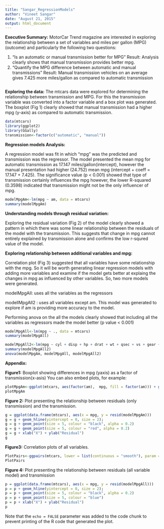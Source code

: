 ```yaml
---
title: "Sangar_RegressionModels"
author: "Vineet Sangar"
date: "August 21, 2015"
output: html_document
---
```

__Executive Summary:__
MotorCar Trend magazine are interested in exploring the relationship between a set of variables and miles per gallon (MPG) (outcome) and particularly the following two questions:

1. “Is an automatic or manual transmission better for MPG”
Result: Analysis clearly shows that manual transmission provides better mpg. 
2. "Quantify the MPG difference between automatic and manual transmissions"
Result: Manual transmission vehicles on an average gives 7.425 more miles/gallon as compared to automatic transmission

```r

```

__Exploring the data:__
The mtcars data were explored for determining the relationship between transmission and MPG. For this the transmission variable was converted into a factor variable and a box plot was generated. 
The boxplot (Fig 1) clearly showed that manual transmission had a higher mpg (y-axis) as compared to automatic transmission. 
```r
data(mtcars)
library(ggplot2)
library(GGally)
transmission<-factor(c("automatic", "manual"))

```
__Regression models Analysis:__

A regression model was fit in which "mpg" was the predicted and transmission was the regressor.
The model presented the mean mpg for automatic transmission as 17.147 miles/gallon(intercept), however the manual presentation had higher (24.752) mean mpg (intercept + coeff = 17.147 + 7.425). The significance value (p < 0.001) showed that type of transmission certainly influences the mpg however, the lower  R-squared (0.3598) indicated that transmission might not be the only influencer of mpg. 

```r
modelMpgAm<-lm(mpg ~ am, data = mtcars)
summary(modelMpgAm)

```
__Understanding models through residual variation:__

Exploring the residual variation (Fig 2) of the model clearly showed a pattern in which there was some linear relationship between the residuals of the model with the transmission.  This suggests that change in mpg cannot entirely explained by transmission alone and confirms the low r-squred value of the model.   


__Exploring relationship between additional variables and mpg:__

Correlation plot (Fig 3) suggested that all variables have some relationship with the mpg. So it will be worth generating linear regression models with adding more variables and examine if the model gets better at explaing the changes in mpg as influenced by other variables. So, two more models were generated. 

modelMpgAll: uses all the variables as the regressors

modellMpgAll2 : uses all variables except am. This model was generated to explore if am is providing more accuracy to the model.

Performing anova on the all the models clearly showed that including all the variables as regressors made the model better (p value < 0.001)


```r
modelMpgAll<-lm(mpg ~ ., data = mtcars)
summary(modelMpgAll)

modelMpgAll2<-lm(mpg ~ cyl + disp + hp + drat + wt + qsec + vs + gear + carb, data = mtcars)
summary(modelMpgAll2)
anova(modelMpgAm, modelMpgAll, modelMpgAll2)
```
__Appendix:__

__Figure1:__ Boxplot showing differences in mpg (yaxis) as a factor of transmission(x-asis)
You can also embed plots, for example:

```r
plotMpgAm<-ggplot(mtcars, aes(factor(am),  mpg, fill = factor(am))) + geom_boxplot() + geom_jitter() + theme_bw() + scale_x_discrete(labels= transmission) 
plotMpgAm
```

__Figure 2:__ Plot presenting the relationship between residuals (only transmission) and the transmission.
```r
g = ggplot(data.frame(mtcars), aes(x = mpg, y = resid(modelMpgAm)))
g = g + geom_hline(yintercept = 0, size = 2); 
g = g + geom_point(size = 5, colour = "black", alpha = 0.2)
g = g + geom_point(size = 5, colour = "red", alpha = 0.2)
g = g + xlab("X") + ylab("Residual")
g

```

__Figure3:__ Correlation plots of all variables.
```r
PlotPairs<-ggpairs(mtcars, lower = list(continuous = "smooth"), param = c(method  = "loess"))
PlotPairs
```

__Figure 4:__ Plot presenting the relationship between residuals (all variable model) and transmission
```r
p = ggplot(data.frame(mtcars), aes(x = mpg, y = resid(modelMpgAll)))
p = p + geom_hline(yintercept = 0, size = 2); 
p = p + geom_point(size = 5, colour = "black", alpha = 0.2)
p = p + geom_point(size = 5, colour = "blue")
p = p + xlab("X") + ylab("Residual")
p
```


Note that the `echo = FALSE` parameter was added to the code chunk to prevent printing of the R code that generated the plot.
